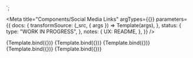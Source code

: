 
<!-- Import component and component styles -->


<!-- Import Docs -->


<div class="utrecht-link-social">
<a href=${url} class=${className}></a>
</div>
`;

<Meta
  title="Components/Social Media Links"
  argTypes={{}}
  parameters={{
    docs: {
      transformSource: (_src, { args }) => Template(args),
    },
    status: {
      type: "WORK IN PROGRESS",
    },
    notes: {
      UX: README,
    },
  }}
/>

<Canvas>
  <Story name="Facebook Link" args={{ url: "https://www.facebook.com/GemeenteUtrecht", className: "facebook" }}>
    {Template.bind({})}
  </Story>
</Canvas>

<Canvas>
  <Story name="Instagram Link" args={{ url: "https://www.instagram.com/GemeenteUtrecht/", className: "instagram" }}>
    {Template.bind({})}
  </Story>
</Canvas>

<Canvas>
  <Story name="LinkedIn Link" args={{ url: "https://nl.linkedin.com/company/gemeente-utrecht", className: "linkedin" }}>
    {Template.bind({})}
  </Story>
</Canvas>

<Canvas>
  <Story name="Twitter Link" args={{ url: "https://twitter.com/gemeenteutrecht", className: "twitter" }}>
    {Template.bind({})}
  </Story>
</Canvas>

<Canvas>
  <Story name="WhatsApp Link" args={{ url: "https://api.whatsapp.com/send?phone=31624927665", className: "whatsapp" }}>
    {Template.bind({})}
  </Story>
</Canvas>

<ArgsTable story="Social Media Links" />
